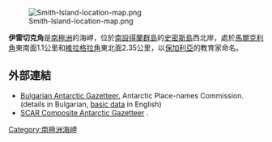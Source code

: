 [[Image:Smith-Island-location-map.png|thumb]]

'''伊雷切克角'''是[[南極洲|南極洲]]的海岬，位於[[南設得蘭群島|南設得蘭群島]]的[[史密斯島|史密斯島]]西北岸，處於[[馬爾克利角|馬爾克利角]]東南面1.1公里和[[維拉格拉角|維拉格拉角]]東北面2.35公里，以[[保加利亞|保加利亞]]的教育家命名。

{{coord|62|56|42.7|S|62|32|39|W|display=title}}

==外部連結==
* [http://apcbg.org/gazet-bg.doc Bulgarian Antarctic Gazetteer.] {{Wayback|url=http://apcbg.org/gazet-bg.doc |date=20131012104624 }} Antarctic Place-names Commission. (details in Bulgarian, [http://apcbg.org/gazet.htm basic data] {{Wayback|url=http://apcbg.org/gazet.htm |date=20160304071225 }} in English)
* [http://data.aad.gov.au/aadc/gaz/scar/ SCAR Composite Antarctic Gazetteer] {{WebCite|url=https://www.webcitation.org/5ug2CfC7m?url=http://data.aad.gov.au/aadc/gaz/scar/ |date=20101202140255 |dateformat=iso }}.

{{Antarctica-geo-stub}}
[[Category:南極洲海岬|Category:南極洲海岬]]